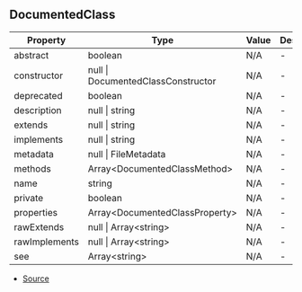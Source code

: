 ## DocumentedClass


| Property | Type | Value | Description |
| ----------- | ----------- | ----------- | ----------- |
| abstract | boolean | N/A | - |
| constructor | null \| DocumentedClassConstructor | N/A | - |
| deprecated | boolean | N/A | - |
| description | null \| string | N/A | - |
| extends | null \| string | N/A | - |
| implements | null \| string | N/A | - |
| metadata | null \| FileMetadata | N/A | - |
| methods | Array\<DocumentedClassMethod> | N/A | - |
| name | string | N/A | - |
| private | boolean | N/A | - |
| properties | Array\<DocumentedClassProperty> | N/A | - |
| rawExtends | null \| Array\<string> | N/A | - |
| rawImplements | null \| Array\<string> | N/A | - |
| see | Array\<string> | N/A | - |


- [Source](https://github.com/neplextech/typedoc-nextra/blob/8fffbbb/src/serializers/ClassSerializer.ts#L5)
